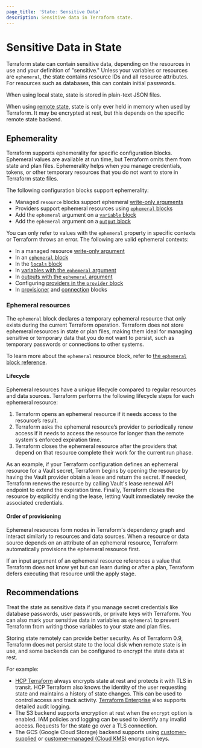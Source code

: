 ```yaml
---
page_title: 'State: Sensitive Data'
description: Sensitive data in Terraform state.
---
```


# Sensitive Data in State

Terraform state can contain sensitive data, depending on the resources in use
and your definition of "sensitive." Unless your variables or resources are `ephemeral`, the state contains resource IDs and all resource attributes. For resources such as databases, this can contain initial
passwords.

When using local state, state is stored in plain-text JSON files.

When using [remote state](/terraform/language/state/remote), state is only ever held in memory when used by Terraform. It may be encrypted at rest, but this depends on the specific remote state backend.

## Ephemerality

Terraform supports ephemerality for specific configuration blocks. Ephemeral values are available at run time, but Terraform omits them from state and plan files. Ephemerality helps when you manage credentials, tokens, or other temporary resources that you do not want to store in Terraform state files.

The following configuration blocks support ephemerality:
- Managed `resource` blocks support ephemeral [write-only arguments](/terraform/language/resources/ephemeral/write-only)
- Providers support ephemeral resources using [`ephemeral` blocks](/terraform/language/block/ephemeral)
- Add the `ephemeral`  argument on a [`variable` block](/terraform/language/block/variable#ephemeral)
- Add the `ephemeral`  argument on a [`output` block](/terraform/language/block/output#ephemeral)


You can only refer to values with the `ephemeral` property in specific contexts or Terraform throws an error. The following are valid ephemeral contexts:

- In a managed resource [write-only argument](/terraform/language/resources/ephemeral/write-only)
- In an [`ephemeral` block](/terraform/language/block/ephemeral)
- In the [`locals` block](/terraform/language/values/locals#ephemeral-values)
- In [variables with the `ephemeral` argument](/terraform/language/block/variable#ephemeral)
- In [outputs with the `ephemeral` argument](/terraform/language/block/output#ephemeral)
- Configuring [providers in the `provider` block](/terraform/language/functions/terraform-applying)
- In [provisioner](/terraform/language/resources/provisioners/syntax) and [connection](/terraform/language/resources/provisioners/connection) blocks


### Ephemeral resources

The `ephemeral` block declares a temporary ephemeral resource that only exists during the current Terraform operation. Terraform does not store ephemeral resources in state or plan files, making them ideal for managing sensitive or temporary data that you do not want to persist, such as temporary passwords or connections to other systems.

To learn more about the `ephemeral` resource block, refer to [the `ephemeral` block reference](/terraform/language/block/ephemeral).


#### Lifecycle

Ephemeral resources have a unique lifecycle compared to regular resources and data sources. Terraform performs the following lifecycle steps for each ephemeral resource:
1. Terraform opens an ephemeral resource if it needs access to the resource’s result.
1. Terraform asks the ephemeral resource’s provider to periodically renew access if it needs to access the resource for longer than the remote system's enforced expiration time.
1. Terraform closes the ephemeral resource after the providers that depend on that resource complete their work for the current run phase.

As an example, if your Terraform configuration defines an ephemeral resource for a Vault secret, Terraform begins by opening the resource by having the Vault provider obtain a lease and return the secret. If needed, Terraform renews the resource by calling Vault's lease renewal API endpoint to extend the expiration time. Finally, Terraform closes the resource by explicitly ending the lease, letting Vault immediately revoke the associated credentials.


#### Order of provisioning

Ephemeral resources form nodes in Terraform's dependency graph and interact similarly to resources and data sources. When a resource or data source depends on an attribute of an ephemeral resource, Terraform automatically provisions the ephemeral resource first.

If an input argument of an ephemeral resource references a value that Terraform does not know yet but can learn during or after a plan, Terraform defers executing that resource until the apply stage.

## Recommendations

Treat the state as sensitive data if you manage secret credentials like database passwords, user passwords, or private keys with Terraform. You can also mark your sensitive data in variables as `ephemeral` to prevent Terraform from writing those variables to your state and plan files.

Storing state remotely can provide better security. As of Terraform 0.9,
Terraform does not persist state to the local disk when remote state is in use,
and some backends can be configured to encrypt the state data at rest.

For example:

- [HCP Terraform](https://cloud.hashicorp.com/products/terraform) always encrypts state at rest and
  protects it with TLS in transit. HCP Terraform also knows the identity of
  the user requesting state and maintains a history of state changes. This can
  be used to control access and track activity. [Terraform Enterprise](/terraform/enterprise)
  also supports detailed audit logging.
- The S3 backend supports encryption at rest when the `encrypt` option is
  enabled. IAM policies and logging can be used to identify any invalid access.
  Requests for the state go over a TLS connection.
- The GCS (Google Cloud Storage) backend supports using [customer-supplied](/terraform/language/backend/gcs#customer-supplied-encryption-keys) or [customer-managed (Cloud KMS)](/terraform/language/backend/gcs#customer-managed-encryption-keys-cloud-kms) encryption keys.
